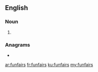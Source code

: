 ==English==

===Noun===
{{head|en|noun plural form}}

# {{plural of|funfair|lang=en}}

===Anagrams===
* {{l|en|ruffians}}

[[ar:funfairs]]
[[fr:funfairs]]
[[ku:funfairs]]
[[my:funfairs]]